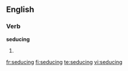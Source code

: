 ==English==

===Verb===
'''seducing'''

# {{present participle of|[[seduce]]}}

[[fr:seducing]]
[[fi:seducing]]
[[te:seducing]]
[[vi:seducing]]